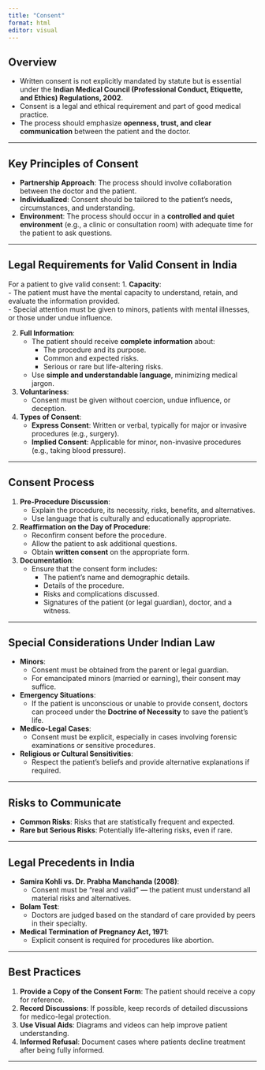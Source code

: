 ```yaml
---
title: "Consent"
format: html
editor: visual
---
```


## Overview
- Written consent is not explicitly mandated by statute but is essential under the **Indian Medical Council (Professional Conduct, Etiquette, and Ethics) Regulations, 2002**.  
- Consent is a legal and ethical requirement and part of good medical practice.  
- The process should emphasize **openness, trust, and clear communication** between the patient and the doctor.  

---

## Key Principles of Consent
- **Partnership Approach**: The process should involve collaboration between the doctor and the patient.  
- **Individualized**: Consent should be tailored to the patient's needs, circumstances, and understanding.  
- **Environment**: The process should occur in a **controlled and quiet environment** (e.g., a clinic or consultation room) with adequate time for the patient to ask questions.  

---

## Legal Requirements for Valid Consent in India
For a patient to give valid consent:
1. **Capacity**:  
   - The patient must have the mental capacity to understand, retain, and evaluate the information provided.  
   - Special attention must be given to minors, patients with mental illnesses, or those under undue influence.  

2. **Full Information**:  
   - The patient should receive **complete information** about:  
     - The procedure and its purpose.  
     - Common and expected risks.  
     - Serious or rare but life-altering risks.  
   - Use **simple and understandable language**, minimizing medical jargon.

3. **Voluntariness**:  
   - Consent must be given without coercion, undue influence, or deception.  

4. **Types of Consent**:  
   - **Express Consent**: Written or verbal, typically for major or invasive procedures (e.g., surgery).  
   - **Implied Consent**: Applicable for minor, non-invasive procedures (e.g., taking blood pressure).  

---

## Consent Process
1. **Pre-Procedure Discussion**:  
   - Explain the procedure, its necessity, risks, benefits, and alternatives.  
   - Use language that is culturally and educationally appropriate.  

2. **Reaffirmation on the Day of Procedure**:  
   - Reconfirm consent before the procedure.  
   - Allow the patient to ask additional questions.  
   - Obtain **written consent** on the appropriate form.

3. **Documentation**:  
   - Ensure that the consent form includes:  
     - The patient's name and demographic details.  
     - Details of the procedure.  
     - Risks and complications discussed.  
     - Signatures of the patient (or legal guardian), doctor, and a witness.  

---

## Special Considerations Under Indian Law
- **Minors**:  
   - Consent must be obtained from the parent or legal guardian.  
   - For emancipated minors (married or earning), their consent may suffice.  

- **Emergency Situations**:  
   - If the patient is unconscious or unable to provide consent, doctors can proceed under the **Doctrine of Necessity** to save the patient’s life.  

- **Medico-Legal Cases**:  
   - Consent must be explicit, especially in cases involving forensic examinations or sensitive procedures.  

- **Religious or Cultural Sensitivities**:  
   - Respect the patient's beliefs and provide alternative explanations if required.  

---

## Risks to Communicate
- **Common Risks**: Risks that are statistically frequent and expected.  
- **Rare but Serious Risks**: Potentially life-altering risks, even if rare.  

---

## Legal Precedents in India
- **Samira Kohli vs. Dr. Prabha Manchanda (2008)**:  
   - Consent must be "real and valid" — the patient must understand all material risks and alternatives.  

- **Bolam Test**:  
   - Doctors are judged based on the standard of care provided by peers in their specialty.  

- **Medical Termination of Pregnancy Act, 1971**:  
   - Explicit consent is required for procedures like abortion.  

---

## Best Practices
1. **Provide a Copy of the Consent Form**: The patient should receive a copy for reference.  
2. **Record Discussions**: If possible, keep records of detailed discussions for medico-legal protection.  
3. **Use Visual Aids**: Diagrams and videos can help improve patient understanding.  
4. **Informed Refusal**: Document cases where patients decline treatment after being fully informed.

---
